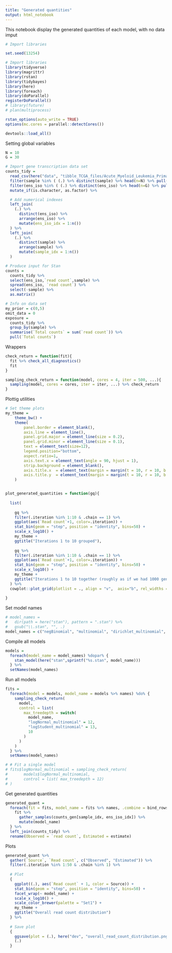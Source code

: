 ```yaml
---
title: "Generated quantities"
output: html_notebook
---
```


This notebook display the generated quantities of each model, with no data imput

```r
# Import libraries

set.seed(13254)

# Import libraries
library(tidyverse)
library(magrittr)
library(rstan)
library(tidybayes)
library(here)
library(foreach)
library(doParallel)
registerDoParallel()
# library(future)
# plan(multiprocess)

rstan_options(auto_write = TRUE)
options(mc.cores = parallel::detectCores())

devtools::load_all()
```

Setting global variables

```r

N = 10 
G = 30 

# Import gene transcription data set
counts_tidy =
  read_csv(here("data", "tibble_TCGA_files/Acute_Myeloid_Leukemia_Primary_Blood_Derived_Cancer_-_Peripheral_Blood.csv")) %>%
  filter(sample %in% ( (.) %>% distinct(sample) %>% head(n=N) %>% pull(sample)) ) %>%
  filter(ens_iso %in% ( (.) %>% distinct(ens_iso) %>% head(n=G) %>% pull(ens_iso)) ) %>%
  mutate_if(is.character, as.factor) %>%

  # Add numerical indexes
  left_join(
    (.) %>% 
      distinct(ens_iso) %>% 
      arrange(ens_iso) %>% 
      mutate(ens_iso_idx = 1:n())
  ) %>%
  left_join(
    (.) %>% 
      distinct(sample) %>% 
      arrange(sample) %>% 
      mutate(sample_idx = 1:n())
  )

# Produce input for Stan
counts =
  counts_tidy %>%
  select(ens_iso,`read count`,sample) %>%
  spread(ens_iso, `read count`) %>%
  select(-sample) %>%
  as.matrix()

# Info on data set
my_prior = c(0,5)
omit_data = 0
exposure = 
  counts_tidy %>% 
  group_by(sample) %>% 
  summarise(`Total counts` = sum(`read count`)) %>% 
  pull(`Total counts`)

```
Wrappers

```r

check_return = function(fit){
  fit %>% check_all_diagnostics()
  fit
}

sampling_check_return = function(model, cores = 4, iter = 500, ...){
  sampling(model, cores = cores, iter = iter, ...) %>% check_return
}

```

Plottig utilities

```r

# Set theme plots
my_theme = 	
	theme_bw() +
	theme(
		panel.border = element_blank(),
		axis.line = element_line(),
		panel.grid.major = element_line(size = 0.2),
		panel.grid.minor = element_line(size = 0.1),
		text = element_text(size=12),
		legend.position="bottom",
		aspect.ratio=1,
		axis.text.x = element_text(angle = 90, hjust = 1),
		strip.background = element_blank(),
		axis.title.x  = element_text(margin = margin(t = 10, r = 10, b = 10, l = 10)),
		axis.title.y  = element_text(margin = margin(t = 10, r = 10, b = 10, l = 10))
	)


plot_generated_quantities = function(gq){
  
  list(
    
    gq %>%
    filter(.iteration %in% 1:10 & .chain == 1) %>%
    ggplot(aes(`Read count`+1, color=.iteration)) +
  	stat_bin(geom = "step", position = "identity", bins=50) +
  	scale_x_log10() + 
  	my_theme +
    ggtitle("Iterations 1 to 10 grouped"),
    
    gq %>%
    filter(.iteration %in% 1:10 & .chain == 1) %>%
    ggplot(aes(`Read count`+1, color=.iteration)) +
  	stat_bin(geom = "step", position = "identity", bins=50) +
  	scale_x_log10() + 
  	my_theme +
    ggtitle("Iterations 1 to 10 together (roughly as if we had 1000 genes)")
  ) %>%
  cowplot::plot_grid(plotlist = ., align = "v",  axis="b", rel_widths = 1 )
  
}
```

Set model names

```r
# model_names = 
#   dir(path = here("stan"), pattern = ".stan") %>%
#   gsub("\\.stan", "", .)
model_names = c("negBinomial", "multinomial", "dirichlet_multinomial", "logNormal_multinomial", "logStudent_multinomial")

```

Compile all models

```r
models = 
  foreach(model_name = model_names) %dopar% {
    stan_model(here("stan",sprintf("%s.stan", model_name)))
  } %>% 
  setNames(model_names)
```

Run all models

```r
fits = 
  foreach(model = models, model_name = models %>% names) %do% {
    sampling_check_return(
      model, 
      control = list(
        max_treedepth = switch(
          model_name, 
          "logNormal_multinomial" = 12, 
          "logStudent_multinomial" = 13, 
          10
        ) 
      )
    )
  } %>% 
  setNames(model_names)

# # Fit a single model
# fits$logNormal_multinomial = sampling_check_return(
#       models$logNormal_multinomial, 
#       control = list( max_treedepth = 12)
# )
```


Get generated quantities

```r
generated_quant = 
  foreach(fit = fits, model_name = fits %>% names, .combine = bind_rows) %dopar% {
    fit %>%
      gather_samples(counts_gen[sample_idx, ens_iso_idx]) %>%
      mutate(model_name)
  } %>%
  left_join(counts_tidy) %>%
  rename(Observed = `read count`, Estimated = estimate)

```

Plots

```r

generated_quant %>%
  gather(`Source`, `Read count`, c("Observed", "Estimated")) %>%
  filter(.iteration %in% 1:50 & .chain %in% 1) %>%
  
  # Plot
  {
    ggplot((.), aes(`Read count` + 1, color = Source)) +
    stat_bin(geom = "step", position = "identity", bins=50) +
    facet_wrap(~ model_name) +
    scale_x_log10() +
    scale_color_brewer(palette = "Set1") +
    my_theme +
    ggtitle("Overall read count distribution") 
  } %>%
  
  # Save plot
  {
    ggsave(plot = (.), here("dev", "overall_read_count_distribution.png"))
    (.)
  }

```
